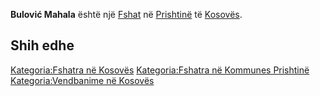 {{Fshat në Kosovës
 | Emri                = Bulović Mahala
| srp_N_name = Bulović Mahala
| srp_N_FULL_NAME_RO = Bulović Mahala
| srp_N_FULL_NAME_ND_RO = Bulovic Mahala
| srp_N_SORT_NAME_RG = BULOVICMAHALA
| srp_N_FULL_NAME_RG = Bulović Mahala
| srp_N_FULL_NAME_ND_RG = Bulovic Mahala
| srp_V_name = Mahala Bulović
| srp_V_FULL_NAME_RO = Mahala Bulović
| srp_V_FULL_NAME_ND_RO = Mahala Bulovic
| srp_V_SORT_NAME_RG = MAHALABULOVIC
| srp_V_FULL_NAME_RG = Mahala Bulović
| srp_V_FULL_NAME_ND_RG = Mahala Bulovic

 | Emri (Rasa dhanore) = 
 | Figura              = 
 | Shteti              = Kosovo
 | Komuna              = Prishtinë
 | Kodi postar         = 
 | Sipërfaqja          = 

 | Popullsia           = 

 | Regj. i popullsisë  = 
 | Dend. e popullsisë  = 
 | Faqja zyrtare       = 
 <!--- Koordinatat ----> 
 | Gjerësia            = 42.683333
 | Gjatësia            = 21.396111
 | Lartësia            = 
}}
'''Bulović Mahala''' është një [[Fshat]] në [[Prishtinë]] të [[Kosovës]].

<!-- == Gjeografia == -->
<!-- == Historia == -->
<!-- == Demografia == -->
== Shih edhe ==
{{Komuna Prishtinë}}
{{Kosovo-Administrata-Cung}}

[[Kategoria:Fshatra në Kosovës]]
[[Kategoria:Fshatra në Kommunes Prishtinë]]
[[Kategoria:Vendbanime në Kosovës]]